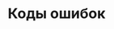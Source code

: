 ---
title: "Коды ошибок"
description: "Коды ошибок и их расшифровка, которые могут возникнуть при настройке шлюза для звонков из Telegram"
og:image: "docs2/images/cover-gateway.png"
sidebarTitle: "Коды ошибок"
---